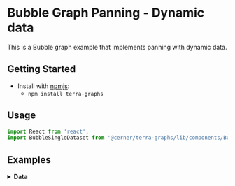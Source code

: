 
# Bubble Graph Panning - Dynamic data

This is a Bubble graph example that implements panning with dynamic data.

## Getting Started

- Install with [npmjs](https://www.npmjs.com):
  - `npm install terra-graphs`

## Usage

```jsx
import React from 'react';
import BubbleSingleDataset from '@cerner/terra-graphs/lib/components/BubbleSingleDataset';
```

## Examples
<BubbleSingleDatasetExample />

<!-- ## Props
<PropsTable /> -->

<details>
<summary style={{fontSize: 24 }}>
<b>Data</b>
</summary>

### Graph Config object
<GraphConfig />

### Data object
<DataObject />
</details>
